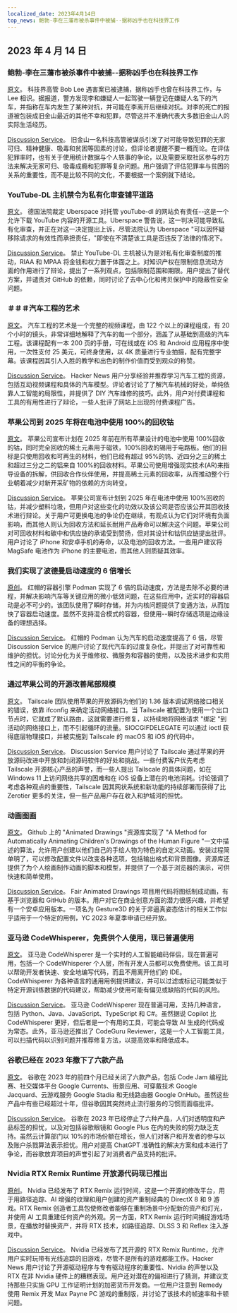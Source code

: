 ```yaml
---
localized_date: 2023年4月14日
top_news: 鲍勃-李在三藩市被杀事件中被捕--据称凶手也在科技界工作
---
```


## 2023 年 4 月 14 日

### 鲍勃-李在三藩市被杀事件中被捕--据称凶手也在科技界工作

[原文](https://missionlocal.org/2023/04/bob-lee-killing-arrest-made-san-francisco/)。
科技界高管 Bob Lee 遇害案已被逮捕，据称凶手也曾在科技界工作，与 Lee 相识。据报道，警方发现李和嫌疑人一起驾驶一辆登记在嫌疑人名下的汽车，并指称在车内发生了某种对抗，并可能在李离开后继续对抗。对李的死亡的报道被包装成旧金山最近的其他不幸和犯罪，尽管这并不准确代表大多数旧金山人的实际生活经历。

[Discussion Service](http://news.ycombinator.com/item?id=35555525)。
旧金山一名科技高管被谋杀引发了对可能导致犯罪的无家可归、精神健康、吸毒和贫困等因素的讨论，但评论者提醒不要一概而论。在评估犯罪率时，也有关于使用统计数据与个人轶事的争论，以及需要采取社区参与的方法来解决无家可归、吸毒成瘾和犯罪等复杂问题。用户强调了评估犯罪率与贫困的关系的重要性，而不是比较不同的文化，不要根据一个案例就下结论。

### YouTube-DL 主机禁令为私有化审查铺平道路

[原文](https://torrentfreak.com/youtube-dl-hosting-ban-paves-the-way-to-privatized-censorship-230411/)。
德国法院裁定 Uberspace 对托管 youTube-dl 的网站负有责任--这是一个允许下载 YouTube 内容的开源工具。Uberspace 警告说，这一判决可能导致私有化审查，并正在对这一决定提出上诉，尽管法院认为 Uberspace "可以因怀疑移除请求的有效性而承担责任，"即使在不清楚该工具是否违反了法律的情况下。

[Discussion Service](http://news.ycombinator.com/item?id=35553337)。
禁止 YouTube-DL 主机被认为是对私有化审查制度的推动，RIAA 和 MPAA 将金钱和权力置于体面之上。对知识产权在限制信息流动方面的作用进行了辩论，提出了一系列观点，包括限制范围和期限。用户提出了替代方案，并谴责对 GitHub 的依赖，同时讨论了去中心化和拷贝保护中的隐蔽性安全问题。

### ＃＃＃汽车工程的艺术

[原文](https://www.howacarworks.com/video-course)。
汽车工程的艺术是一个完整的视频课程，由 122 个以上的课程组成，有 20 个小时的镜头，非常详细地解释了汽车的每一个部分，涵盖了从基础到高级的汽车工程。该课程配有一本 200 页的手册，可在线或在 iOS 和 Android 应用程序中使用，一次性支付 25 美元，可终身使用，以 4K 质量进行专业拍摄，配有完整字幕。该课程因其引人入胜的教学和出色的制作价值而受到观众的称赞。

[Discussion Service](http://news.ycombinator.com/item?id=35552393)。
Hacker News 用户分享经验并推荐学习汽车工程的资源，包括互动视频课程和具体的汽车模型。评论者讨论了了解汽车机械的好处，单纯依靠人工智能的局限性，并提供了 DIY 汽车维修的技巧。此外，用户对付费课程和工具的有用性进行了辩论，一些人批评了网站上出现的付费课程广告。

### 苹果公司到 2025 年将在电池中使用 100%的回收钴

[原文](https://www.apple.com/newsroom/2023/04/apple-will-use-100-percent-recycled-cobalt-in-batteries-by-2025/)。
苹果公司宣布计划在 2025 年前在所有苹果设计的电池中使用 100%回收的钴，同时完全回收的稀土元素用于磁铁，100%回收的锡用于电路板。他们的目标是只使用回收和可再生的材料，他们已经有超过 95%的钨、近四分之三的稀土和超过三分之二的铝来自 100%的回收材料。苹果公司使用增强现实技术(AR)来指导设备的拆解，供回收合作伙伴使用，并提高稀土元素的回收率，从而推动整个行业朝着减少对新开采矿物的依赖的方向转变。

[Discussion Service](http://news.ycombinator.com/item?id=35554270)。
苹果公司宣布计划到 2025 年在电池中使用 100%回收的钴，并减少塑料垃圾，但用户对这些变化的功效以及该公司是否应该公开其回收技术进行辩论。关于用户可更换电池的争论仍在继续，有观点认为它们对环境有负面影响，而其他人则认为回收方法和延长耐用产品寿命可以解决这个问题。苹果公司对可回收材料和碳中和供应链的承诺受到赞扬，但对其设计和钴供应链提出批评。用户讨论了 iPhone 和安卓手机的寿命，以及电池的回收方法。一些用户建议将 MagSafe 电池作为 iPhone 的主要电池，而其他人则质疑其效率。

### 我们实现了波德曼启动速度的 6 倍增长

[原创](https://www.redhat.com/sysadmin/speed-containers-podman-raspberry-pi)。
红帽的容器引擎 Podman 实现了 6 倍的启动速度，方法是去除不必要的进程，并解决影响汽车等关键应用的微小低效问题，在这些应用中，近实时的容器启动是必不可少的。该团队使用了瞬时存储，并为内核问题提供了变通方法，从而加快了容器启动速度。虽然不支持混合模式的容器，但使用--瞬时存储选项是边缘设备的理想选择。

[Discussion Service](http://news.ycombinator.com/item?id=35551830)。
红帽的 Podman 认为汽车的启动速度提高了 6 倍，尽管 Discussion Service 的用户讨论了现代汽车的过度复杂化，并提出了对可靠性和维护的担忧。讨论分化为关于维修权、微服务和容器的使用，以及技术进步和实用性之间的平衡的争论。

### 通过苹果公司的开源改善尾部规模

[原文](https://tailscale.dev/blog/darwin-spelunking)。
Tailscale 团队使用苹果的开放源码为他们的 1.36 版本调试网络接口相关的错误，依靠 ifconfig 来确定活动网络接口。当 Tailscale 被配置为使用一个出口节点时，它就成了默认路由，这就需要进行修复，以持续地将网络请求 "绑定 "到活动的网络接口上，而不引起循环的流量。SIOCGIFDELEGATE 可以通过 ioctl 获得底层物理接口，并被实施到 Tailscale 的 macOS 和 iOS 的代码中。

[Discussion Service](http://news.ycombinator.com/item?id=35559124)。
Discussion Service 用户讨论了 Tailscale 通过苹果的开放源码改进中开放和封闭源码软件的好处和挑战。一些付费客户优先考虑 Tailscale 开源核心产品的声誉，而一些人提出 Tailscale 的具体问题，如在 Windows 11 上访问网络共享的困难和在 iOS 设备上潜在的电池消耗。讨论强调了考虑各种观点的重要性，Tailscale 因其网状系统和新功能的持续部署而获得了比 Zerotier 更多的关注，但一些产品用户存在收入和护城河的担忧。

### 动画图画

[原文](https://fairanimateddrawings.com/site/home)。
Github 上的 "Animated Drawings "资源库实现了 "A Method for Automatically Animating Children's Drawings of the Human Figure "一文中描述的算法，允许用户创建以他们自己的手绘人物为特色的自定义动画。安装过程简单明了，可以修改配置文件以改变各种选项，包括输出格式和背景图像。资源库还提供了为个人绘画制作动画的脚本和模型，并提供了一个基于浏览器的演示，可供快速和简单使用。

[Discussion Service](http://news.ycombinator.com/item?id=35561203)。
Fair Animated Drawings 项目用代码将图纸制成动画，有基于浏览器和 GitHub 的版本。用户对它在商业创意方面的潜力很感兴趣，并希望有一个安卓应用版本。一项名为 Gesture3D 的关于非逼真姿态估计的相关工作似乎适用于一个特定的用例，YC 2023 年夏季申请已经开放。

### 亚马逊 CodeWhisperer，免费供个人使用，现已普遍使用

[原文](https://aws.amazon.com/blogs/aws/amazon-codewhisperer-free-for-individual-use-is-now-generally-available/)。
亚马逊 CodeWhisperer 是一个实时的人工智能编码伴侣，现在普遍可用，包括一个 CodeWhisperer 个人层，所有开发人员都可以免费使用。该工具可以帮助开发者快速、安全地编写代码，而且不用离开他们的 IDE。CodeWhisperer 为各种语言的通用用例提供建议，并可以过滤或标记可能类似于特定开源训练数据的代码建议，帮助减少使用可能有偏见或缺陷的代码的风险。

[Discussion Service](http://news.ycombinator.com/item?id=35554460)。
亚马逊 CodeWhisperer 现在普遍可用，支持几种语言，包括 Python、Java、JavaScript、TypeScript 和 C#。虽然据说 Copilot 比 CodeWhisperer 更好，但后者是一个有用的工具，可能会导致 AI 生成的代码成为常态。此外，亚马逊还推出了 CodeGuru Reviewer，这是一个人工智能工具，可以扫描代码以识别问题并推荐修复方法，以提高效率和降低成本。

### 谷歌已经在 2023 年撤下了六款产品

[原文](https://toolhub.tech/blog/Google-2023-Shutdown-Spree-6-Products-Pulled-in-Just-4-Months/)。
谷歌在 2023 年的前四个月已经关闭了六款产品，包括 Code Jam 编程比赛、社交媒体平台 Google Currents、街景应用、可穿戴技术 Google Jacquard、云游戏服务 Google Stadia 和无线路由器 Google OnHub。虽然这些产品中有些已经超过十年，但谷歌因其突然终止流行服务的习惯而面临批评。

[Discussion Service](http://news.ycombinator.com/item?id=35553421)。
谷歌在 2023 年已经停止了六种产品，人们对透明度和产品标签的担忧，以及对包括谷歌眼镜和 Google Plus 在内的失败的努力缺乏支持。虽然云计算部门以 10%的市场份额在增长，但人们对客户和开发者的参与以及账户杀戮算法表示担忧。用户对提高 ChatGPT 准确性的解决方案和成本进行了争论，而谷歌放弃项目的声誉引起了对消费者产品支持的批评。

### Nvidia RTX Remix Runtime 开放源代码现已推出

[原创](https://www.nvidia.com/en-us/geforce/news/rtx-remix-runtime-open-source-download/)。
Nvidia 已经发布了 RTX Remix 运行时间，这是一个开源的修改平台，用于用路径追踪、AI 增强的纹理和用户创建的资产重制经典的 DirectX 8 和 9 游戏。RTX Remix 创造者工具包使修改者能够在重制场景中分配新的资产和灯光，并使用 AI 工具重建任何资产的外观。另一方面，RTX Remix 运行时间捕捉游戏场景，在播放时替换资产，并将 RTX 技术，如路径追踪、DLSS 3 和 Reflex 注入游戏中。

[Discussion Service](http://news.ycombinator.com/item?id=35552378)。
Nvidia 已经发布了其开源的 RTX Remix Runtime，允许用户实时玩带有光线追踪的旧游戏，尽管不是所有的游戏都能工作。Hacker News 用户讨论了开源驱动程序与专有驱动程序的重要性、Nvidia 的声誉以及 RTX 在非 Nvidia 硬件上的糟糕表现。用户还对潜在的偏袒进行了猜测，并建议支持那些只实施 GPU 工作证明计划的加密货币开发商。一位用户注意到 Remedy 使用 Remix 开发 Max Payne PC 游戏的重制版，并讨论了该技术的帧速率和卡顿问题。
